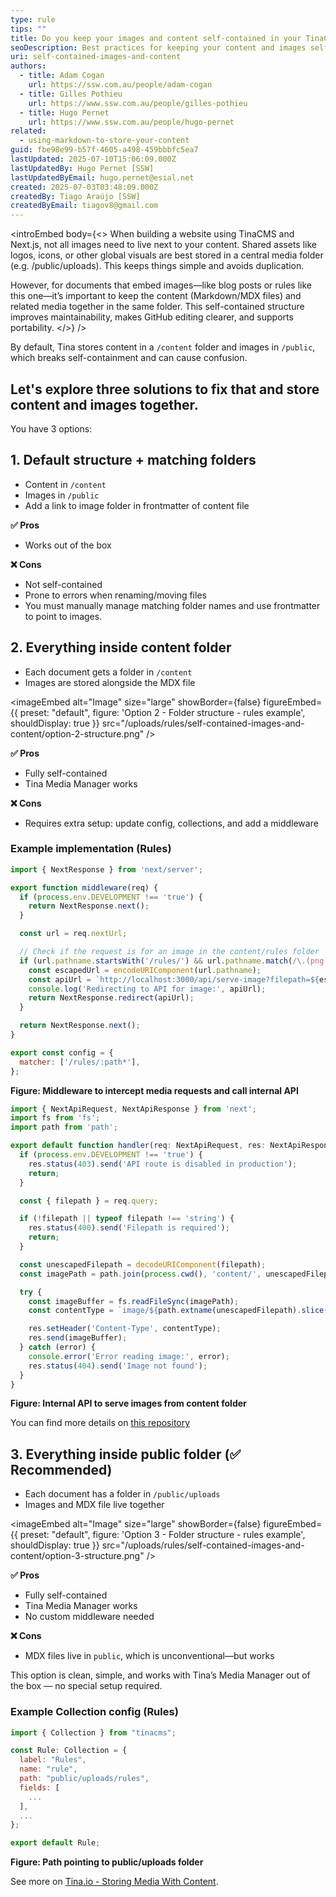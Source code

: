 ```yaml
---
type: rule
tips: ""
title: Do you keep your images and content self-contained in your TinaCMS +  Next.js project?
seoDescription: Best practices for keeping your content and images self-contained in TinaCMS + Next.js, with three options and a recommended setup.
uri: self-contained-images-and-content
authors:
  - title: Adam Cogan
    url: https://ssw.com.au/people/adam-cogan
  - title: Gilles Pothieu
    url: https://www.ssw.com.au/people/gilles-pothieu
  - title: Hugo Pernet
    url: https://www.ssw.com.au/people/hugo-pernet
related:
  - using-markdown-to-store-your-content
guid: fbe98e99-b57f-4605-a498-459bbbfc5ea7
lastUpdated: 2025-07-10T15:06:09.000Z
lastUpdatedBy: Hugo Pernet [SSW]
lastUpdatedByEmail: hugo.pernet@esial.net
created: 2025-07-03T03:48:09.000Z
createdBy: Tiago Araújo [SSW]
createdByEmail: tiagov8@gmail.com
---
```


<introEmbed
  body={<>
When building a website using TinaCMS and Next.js, not all images need to live next to your content. Shared assets like logos, icons, or other global visuals are best stored in a central media folder (e.g. /public/uploads). This keeps things simple and avoids duplication.

However, for documents that embed images—like blog posts or rules like this one—it’s important to keep the content (Markdown/MDX files) and related media together in the same folder. This self-contained structure improves maintainability, makes GitHub editing clearer, and supports portability.
  </>}
/>
<youtubeEmbed url="https://www.youtube.com/watch?v=JX90jbgAvRw" description="Video: Tina.io - The 3 options for storing markdown in GitHub for TinaCMS (5 min)" />

By default, Tina stores content in a `/content` folder and images in `/public`, which breaks self-containment and can cause confusion.

Let's explore three solutions to fix that and store content and images together.
---

You have 3 options:

## 1. Default structure + matching folders

* Content in `/content`
* Images in `/public`
* Add a link to image folder in frontmatter of content file

**✅ Pros**

* Works out of the box

**❌ Cons**

* Not self-contained
* Prone to errors when renaming/moving files
* You must manually manage matching folder names and use frontmatter to point to images.

## 2. Everything inside content folder

* Each document gets a folder in `/content`
* Images are stored alongside the MDX file


<imageEmbed
  alt="Image"
  size="large"
  showBorder={false}
  figureEmbed={{
    preset: "default",
    figure: 'Option 2 - Folder structure - rules example',
    shouldDisplay: true
  }}
  src="/uploads/rules/self-contained-images-and-content/option-2-structure.png"
/>

**✅ Pros**

* Fully self-contained
* Tina Media Manager works

**❌ Cons**

* Requires extra setup: update config, collections, and add a middleware

### Example implementation (Rules)

```js
import { NextResponse } from 'next/server';

export function middleware(req) {
  if (process.env.DEVELOPMENT !== 'true') {
    return NextResponse.next();
  }

  const url = req.nextUrl;

  // Check if the request is for an image in the content/rules folder
  if (url.pathname.startsWith('/rules/') && url.pathname.match(/\.(png|jpg|jpeg|gif|webp)$/i)) {
    const escapedUrl = encodeURIComponent(url.pathname);
    const apiUrl = `http://localhost:3000/api/serve-image?filepath=${escapedUrl}`;
    console.log('Redirecting to API for image:', apiUrl);
    return NextResponse.redirect(apiUrl);
  }

  return NextResponse.next();
}

export const config = {
  matcher: ['/rules/:path*'],
};
```
**Figure: Middleware to intercept media requests and call internal API**



```js
import { NextApiRequest, NextApiResponse } from 'next';
import fs from 'fs';
import path from 'path';

export default function handler(req: NextApiRequest, res: NextApiResponse) {
  if (process.env.DEVELOPMENT !== 'true') {
    res.status(403).send('API route is disabled in production');
    return;
  }

  const { filepath } = req.query;

  if (!filepath || typeof filepath !== 'string') {
    res.status(400).send('Filepath is required');
    return;
  }

  const unescapedFilepath = decodeURIComponent(filepath);
  const imagePath = path.join(process.cwd(), 'content/', unescapedFilepath);

  try {
    const imageBuffer = fs.readFileSync(imagePath);
    const contentType = `image/${path.extname(unescapedFilepath).slice(1)}`;

    res.setHeader('Content-Type', contentType);
    res.send(imageBuffer);
  } catch (error) {
    console.error('Error reading image:', error);
    res.status(404).send('Image not found');
  }
}
```
**Figure: Internal API to serve images from content folder**

You can find more details on [this repository](https://github.com/tinacms/demo-storing-images-and-content-together)

## 3. Everything inside public folder (✅ Recommended)

* Each document has a folder in `/public/uploads`
* Images and MDX file live together


<imageEmbed
  alt="Image"
  size="large"
  showBorder={false}
  figureEmbed={{
    preset: "default",
    figure: 'Option 3 - Folder structure - rules example',
    shouldDisplay: true
  }}
  src="/uploads/rules/self-contained-images-and-content/option-3-structure.png"
/>

**✅ Pros**

* Fully self-contained
* Tina Media Manager works
* No custom middleware needed

**❌ Cons**

* MDX files live in `public`, which is unconventional—but works

This option is clean, simple, and works with Tina’s Media Manager out of the box — no special setup required.

### Example Collection config (Rules)

```js
import { Collection } from "tinacms";

const Rule: Collection = {
  label: "Rules",
  name: "rule",
  path: "public/uploads/rules",
  fields: [
    ...
  ],
  ...
};

export default Rule;
```
**Figure: Path pointing to public/uploads folder**

See more on [Tina.io - Storing Media With Content](https://tina.io/docs/guides/storing-media-with-content).
